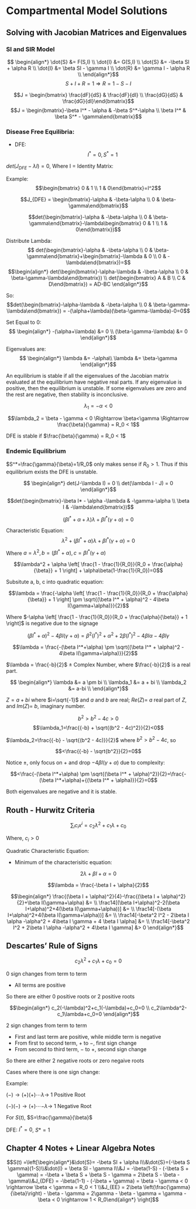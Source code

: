 # Compartmental Model Solutions

## Solving with Jacobian Matrices and Eigenvalues
### SI and SIR Model
$$
\begin{align*}
\dot{S} &= F(S,I) \\
\dot{I} &= G(S,I) \\
\dot{S} &= -\beta SI + \alpha R \\
\dot{I} &= \beta SI - \gamma I \\
\dot{R} &= \gamma I - \alpha R \\
\end{align*}$$
$$S+I+R=1 \Rightarrow R=1-S-I$$
\begin{align}
\dot{S} &= -\beta SI + \alpha(1-S-I) \\

\dot{I} &= \beta SI - \gamma I
\end{align}

$$J = \begin{bmatrix} \frac{dF}{dS} & \frac{dF}{dI} \\ \frac{dG}{dS} & \frac{dG}{dI}\end{bmatrix}$$
$$J = \begin{bmatrix}-\beta I^* - \alpha & -\beta S^*-\alpha \\ \beta I^* & \beta S^* - \gamma\end{bmatrix}$$

### Disease Free Equilibria:

- DFE: $$I^* = 0, S^* = 1$$

$det(J_{DFE} - \lambda I) = 0$, Where I = Identity Matrix:

Example:
$$\begin{bmatrix} 0 & 1 \\ 1 & 0\end{bmatrix}=I^2$$

$$J_{DFE} = \begin{bmatrix}-\alpha & -\beta-\alpha \\ 0 & \beta-\gamma\end{bmatrix}$$

$$det(\begin{bmatrix}-\alpha & -\beta-\alpha \\ 0 & \beta-\gamma\end{bmatrix}-\lambda\begin{bmatrix} 0 & 1 \\ 1 & 0\end{bmatrix})$$

Distribute Lambda:
$$
det(\begin{bmatrix}-\alpha & -\beta-\alpha \\ 0 & \beta-\gamma\end{bmatrix}+\begin{bmatrix}-\lambda & 0 \\ 0 & -\lambda\end{bmatrix})=$$
$$\begin{align*}
det(\begin{bmatrix}-\alpha-\lambda & -\beta-\alpha \\ 0 & \beta-\gamma-\lambda\end{bmatrix}) \\
det(\begin{bmatrix} A & B \\ C & D\end{bmatrix}) = AD-BC
\end{align*}$$

So:
$$det(\begin{bmatrix}-\alpha-\lambda & -\beta-\alpha \\ 0 & \beta-\gamma-\lambda\end{bmatrix}) = -(\alpha+\lambda)(\beta-\gamma-\lambda)-0=0$$

Set Equal to 0:
$$
\begin{align*}
-(\alpha+\lambda) &= 0 \\
(\beta-\gamma-\lambda) &= 0
\end{align*}$$

Eigenvalues are:
$$
\begin{align*}
\lambda &= -\alpha\\ 
\lambda &= \beta-\gamma
\end{align*}$$

An equilibrium is stable if all the eigenvalues of the Jacobian matrix evaluated at the equilibrium have negative real parts. If any eigenvalue is positive, then the equilibrium is unstable. If some eigenvalues are zero and the rest are negative, then stability is inconclusive.

$$\lambda_1 = -\alpha < 0$$

$$\lambda_2 = \beta - \gamma < 0 \Rightarrow \beta<\gamma \Rightarrow \frac{\beta}{\gamma} = R_0 < 1$$

DFE is stable if $\frac{\beta}{\gamma} = R_0 < 1$

### Endemic Equilibrium
$S^*=\frac{\gamma}{\beta}=1/R_0$ only makes sense if $R_0>1$. Thus if this equilibrium exists the DFE is unstable.


\begin{align*}
I^* &= \frac{\alpha (1 - \frac{\gamma}{\beta})}{\gamma + \alpha} \\

\dot{S} &= -\beta SI + \alpha(1-S-I) \\

\dot{I} &= \beta SI - \gamma I
\end{align*}

\begin{align*}
J &= \begin{bmatrix}-\beta I - \alpha & -\beta S-\alpha \\ \beta I & \beta S - \gamma\end{bmatrix} \\
J &= \begin{bmatrix}-\beta I^* - \alpha & -\gamma-\alpha \\ \beta I & 0\end{bmatrix}
\end{align*}

$$
\begin{align*}
det(J-\lambda I) = 0 \\ 
det(\lambda I - J) = 0
\end{align*}$$

$$det(\begin{bmatrix}-\beta I* - \alpha -\lambda & -\gamma-\alpha \\ \beta I & -\lambda\end{bmatrix})$$

$$(\beta I^* + \alpha + \lambda)\lambda + \beta I^*(\gamma+\alpha) = 0$$

Characteristic Equation:
$$\lambda^2 + (\beta I^* + \alpha)\lambda + \beta I^*(\gamma+\alpha) = 0$$

Where $a=\lambda^2, b=(\beta I^* + \alpha), c=\beta I^*(\gamma+\alpha)$

$$\lambda^2 + \alpha \left[ \frac{1 - \frac{1}{R_0}}{R_0 + \frac{\alpha}{\beta}} + 1 \right] + \alpha\beta(1-\frac{1}{R_0})=0$$

Subsitute a, b, c into quadratic equation:

$$\lambda = \frac{-\alpha \left[ \frac{1 - \frac{1}{R_0}}{R_0 + \frac{\alpha}{\beta}} + 1 \right] \pm \sqrt{(\beta I^* + \alpha)^2 - 4\beta I(\gamma+\alpha)}}{2}$$

Where $-\alpha \left[ \frac{1 - \frac{1}{R_0}}{R_0 + \frac{\alpha}{\beta}} + 1 \right]$ is negative due to the signage

$$(\beta I^* + \alpha)^2 - 4\beta I(\gamma+\alpha) = \beta^2 (I^*)^2 + \alpha^2 + 2\beta(I^*)^2 - 4\beta I \alpha - 4\beta I \gamma$$

$$\lambda = \frac{-(\beta I^*+\alpha) \pm \sqrt{(\beta I^* + \alpha)^2 - 4\beta I(\gamma+\alpha)}}{2}$$

$\lambda = \frac{-b}{2}$ $\pm$ Complex Number, where $\frac{-b}{2}$ is a real part.

$$
\begin{align*}
\lambda &= a \pm bi \\
\lambda_1 &= a + bi \\
\lambda_2 &= a-bi \\
\end{align*}$$

$Z=a+bi$ where $i=\sqrt{-1}$ and $a$ and $b$ are real;
$Re(Z)=$ $a$ real part of $Z$, and $Im(Z)=$ $b$, imaginary number.

$$b^2>b^2-4c>0$$
$$\lambda_1=\frac{{-b} + \sqrt{(b^2 - 4c)^2}}{2}<0$$

$\lambda_2=\frac{{-b} - \sqrt{(b^2 - 4c)}}{2}$ where $b^2>b^2 - 4c$, so

$$<\frac{{-b} - \sqrt{b^2}}{2}=0$$

Notice $\pm$, only focus on $+$ and drop $- 4\beta I(\gamma+\alpha)$ due to complexity:

$$<\frac{-(\beta I^*+\alpha) \pm \sqrt{(\beta I^* + \alpha)^2}}{2}=\frac{-(\beta I^*+\alpha)+{(\beta I^* + \alpha)}}{2}=0$$

Both eigenvalues are negative and it is stable.

## Routh - Hurwitz Criteria

$$\sum_{i}c_ix^i=c_2\lambda^2 + c_1\lambda + c_0$$

Where, $c_i>0$

Quadratic Characteristic Equation:

- Minimum of the characterisitic equation:

$$2\lambda + \beta I + \alpha = 0$$

$$\lambda = \frac{-\beta I + \alpha}{2}$$

$$\begin{align*}
\frac{(\beta I + \alpha)^2}{4}-\frac{(\beta I + \alpha)^2}{2}+\beta I(\gamma+\alpha) &= \\
\frac14[(\beta I+\alpha)^2-2(\beta I+\alpha)^2+4(\beta I(\gamma+\alpha))] &= \\
\frac14[-(\beta I+\alpha)^2+4(\beta I(\gamma+\alpha))] &= \\
\frac14[-\beta^2 I^2 - 2\beta I \alpha -\alpha^2 + 4\beta I \gamma + 4 \beta I \alpha] &= \\
\frac14[-\beta^2 I^2 + 2\beta I \alpha -\alpha^2 + 4\beta I \gamma] &> 0
\end{align*}$$

## Descartes' Rule of Signs

$$c_2\lambda^2 + c_1\lambda + c_0 = 0$$

0 sign changes from term to term

- All terms are positive

So there are either 0 positive roots or 2 positive roots

$$\begin{align*}
c_2(-\lambda)^2+c_1(-\lambda)+c_0=0 \\
c_2\lambda^2-c_1\lambda+c_0=0
\end{align*}$$

2 sign changes from term to term

- First and last term are positive, while middle term is negative
- From first to second term, $+$ to $-$, first sign change
- From second to third term, $-$ to $+$, second sign change

So there are either 2 negative roots or zero negaive roots

Cases where there is one sign change:

Example:

$(-) \rightarrow (+) (+)$$\cdots$$\lambda \rightarrow$ 1 Positive Root

$(-) (-) \rightarrow (+)$$\cdots$$-\lambda \rightarrow$ 1 Negative Root

For $S(t)$, $S=\frac{\gamma}{\beta}$

DFE: $I^*=0$, $S*=1$

## Chapter 4 Notes + Linear Algebra Notes

$$S(t) =\left[\begin{align*}&\dot{S}= -\beta SI + \alpha I\\&\dot{S}=(-\beta S \gamma)(1-S)\\&\dot{I} = \beta SI - \gamma I\\&J = -\beta(1-S) - (-\beta S + \gamma) = -\beta + \beta S + \beta S - \gamma = 2\beta S - \beta - \gamma\\&J_{DFE} = -\beta(1-1) - (-\beta + \gamma) = \beta - \gamma < 0 \rightarrow \beta < \gamma = R_0 < 1 \\&J_{EE} = 2\beta \left(\frac{\gamma}{\beta}\right) - \beta - \gamma = 2\gamma - \beta - \gamma = \gamma - \beta < 0 \rightarrow 1 < R_0\end{align*} \right]$$